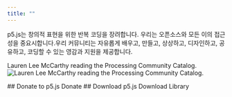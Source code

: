 ```yaml
---
title: ""
---
```


p5.js는 창의적 표현을 위한 반복 코딩을 장려합니다. 우리는 오픈소스와 모든 이의 접근성을 중요시합니다.우리 커뮤니티는 자유롭게 배우고, 만들고, 상상하고, 디자인하고, 공유하고, 코딩할 수 있는 영감과 지원을 제공합니다.

Lauren Lee McCarthy reading the Processing Community Catalog.
<Image src={HeroImage} alt='Lauren Lee McCarthy reading the Processing Community Catalog.' class='full-bleed-image'/>

<ReferenceAndExamples
  referenceHeaderText="Explore the p5.js library reference"
  examplesHeaderText="Learn p5.js with examples"
/>

<CommunitySketches headerText='See the p5.js community in action'/>

<Columns>
<Column>
## Donate to p5.js
<LinkButton variant='link' url='/donate'>Donate</LinkButton>
</Column>
<Column>
## Download p5.js
<LinkButton variant='link' url='/download'>Download Library</LinkButton>
</Column>
</Columns>
